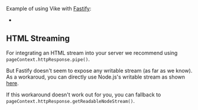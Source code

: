 
Example of using Vike with [Fastify](https://www.fastify.io/):
 - <Example timestamp="2024.01" repo="royalswe/vike-fastify-boilerplate" />

## HTML Streaming

For integrating an <Link href="/streaming">HTML stream</Link> into your server <Link href="/streaming#basics:~:text=We%20recommend%20using,pageContext.httpResponse.pipe()">we recommend using `pageContext.httpResponse.pipe()`</Link>.

But Fastify doesn't seem to expose any writable stream (as far as we know). As a workaroud, you can directly use Node.js's writable stream as shown [here](https://github.com/royalswe/vike-fastify-boilerplate/blob/74bf861b98bfc6ab0cdffc5d3483b52c18cf1c14/server/index.ts#L84-L87).

If this workaround doesn't work out for you, you can fallback to <Link href="/streaming#basics:~:text=pageContext.httpResponse.getReadableWebStream()-,pageContext.httpResponse.getReadableNodeStream(),-For%20example%2C%20Cloudflare">`pageContext.httpResponse.getReadableNodeStream()`</Link>.
